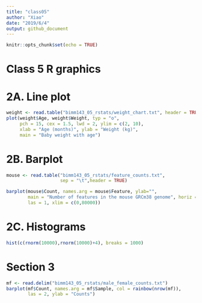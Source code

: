 ---
title: "class05"
author: "Xiao"
date: "2019/6/4"
output: github_document
---

```{r setup, include=FALSE}
knitr::opts_chunk$set(echo = TRUE)
```

# Class 5 R graphics

# 2A. Line plot

```{r}
weight <- read.table("bimm143_05_rstats/weight_chart.txt", header = TRUE)
plot(weight$Age, weight$Weight, typ = "o", 
     pch = 15, cex = 1.5, lwd = 2, ylim = c(2, 10), 
     xlab = "Age (months)", ylab = "Weight (kg)", 
     main = "Baby weight with age") 
```

# 2B. Barplot
```{r}
mouse <- read.table("bimm143_05_rstats/feature_counts.txt", 
                    sep = "\t",header = TRUE)

barplot(mouse$Count, names.arg = mouse$Feature, ylab="",
        main = "Number of features in the mouse GRCm38 genome", horiz = TRUE,
        las = 1, xlim = c(0,80000))
```



# 2C. Histograms
```{r}
hist(c(rnorm(10000),rnorm(10000)+4), breaks = 1000)
```



# Section 3
```{r}
mf <- read.delim("bimm143_05_rstats/male_female_counts.txt")
barplot(mf$Count, names.arg = mf$Sample, col = rainbow(nrow(mf)), 
        las = 2, ylab = "Counts")
```


